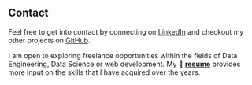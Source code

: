 ## Contact

Feel free to get into contact by connecting on [LinkedIn](https://nl.linkedin.com/in/dani%C3%ABlle-kotter) and checkout my other projects on [GitHub](https://github.com/danielle-kotter).

I am open to exploring freelance opportunities within the fields of Data Engineering, Data Science or web development. My 📄 [**resume**](/www/cv.pdf){target="_blank"} provides more input on the skills that I have acquired over the years.
